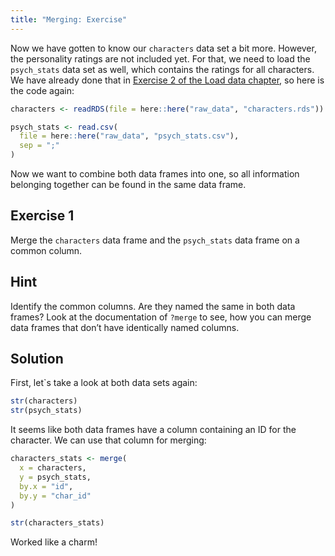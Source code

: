 ```yaml
---
title: "Merging: Exercise"
---
```


Now we have gotten to know our `characters` data set a bit more. However, the personality ratings are not included yet. For that, we need to load the `psych_stats` data set as well, which contains the ratings for all characters. We have already done that in [Exercise 2 of the Load data chapter](https://nickhaf.github.io/r_tutorial/qmd/load_data/load_data_exercise.html#exercies-2), so here is the code again:

::: {.calout-caution icon="false"}
```r
characters <- readRDS(file = here::here("raw_data", "characters.rds"))
```

```r
psych_stats <- read.csv(
  file = here::here("raw_data", "psych_stats.csv"),
  sep = ";"
)
```
:::

Now we want to combine both data frames into one, so all information belonging together can be found in the same data frame.

## Exercise 1

Merge the `characters` data frame and the `psych_stats` data frame on a common column.

::: {.callout-tip collapse="true"}
## Hint

Identify the common columns. Are they named the same in both data frames? Look at the documentation of `?merge` to see, how you can merge data frames that don't have identically named columns.
:::

::: {.callout-caution collapse="true"}
## Solution

First, let\`s take a look at both data sets again:

```r
str(characters)
str(psych_stats)
```

It seems like both data frames have a column containing an ID for the character. We can use that column for merging:

```r
characters_stats <- merge(
  x = characters,
  y = psych_stats,
  by.x = "id", 
  by.y = "char_id"
)

str(characters_stats)
```

Worked like a charm!
:::
